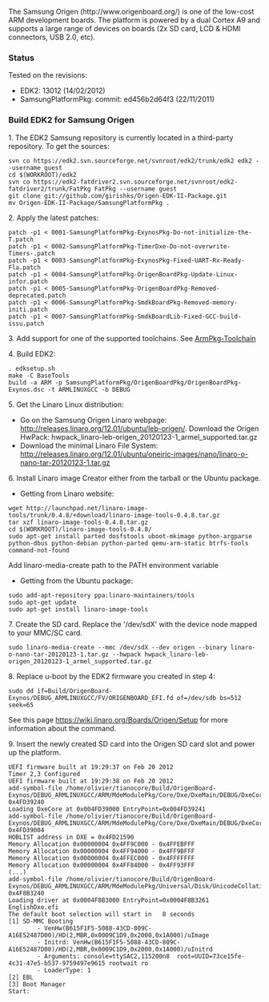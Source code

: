 The Samsung Origen (http://www.origenboard.org/) is one of the low-cost ARM development boards. The platform is powered by a dual Cortex A9 and supports a large range of devices on boards (2x SD card, LCD & HDMI connectors, USB 2.0, etc).

===Status===
Tested on the revisions:
* EDK2: 13012 (14/02/2012)
* SamsungPlatformPkg: commit: ed456b2d64f3 (22/11/2011)

===Build EDK2 for Samsung Origen===
1. The EDK2 Samsung repository is currently located in a third-party repository.
To get the sources:
<pre>
svn co https://edk2.svn.sourceforge.net/svnroot/edk2/trunk/edk2 edk2 --username guest
cd $(WORKROOT)/edk2
svn co https://edk2-fatdriver2.svn.sourceforge.net/svnroot/edk2-fatdriver2/trunk/FatPkg FatPkg --username guest
git clone git://github.com/girishks/Origen-EDK-II-Package.git
mv Origen-EDK-II-Package/SamsungPlatformPkg .
</pre>

2. Apply the latest patches:
<pre>
patch -p1 < 0001-SamsungPlatformPkg-ExynosPkg-Do-not-initialize-the-T.patch 
patch -p1 < 0002-SamsungPlatformPkg-TimerDxe-Do-not-overwrite-Timers-.patch
patch -p1 < 0003-SamsungPlatformPkg-ExynosPkg-Fixed-UART-Rx-Ready-Fla.patch
patch -p1 < 0004-SamsungPlatformPkg-OrigenBoardPkg-Update-Linux-infor.patch
patch -p1 < 0005-SamsungPlatformPkg-OrigenBoardPkg-Removed-deprecated.patch
patch -p1 < 0006-SamsungPlatformPkg-SmdkBoardPkg-Removed-memory-initi.patch
patch -p1 < 0007-SamsungPlatformPkg-SmdkBoardLib-Fixed-GCC-build-issu.patch
</pre>

3. Add support for one of the supported toolchains. See [[ArmPkg-Toolchain]]

4. Build EDK2:
<pre>
. edksetup.sh
make -C BaseTools
build -a ARM -p SamsungPlatformPkg/OrigenBoardPkg/OrigenBoardPkg-Exynos.dsc -t ARMLINUXGCC -b DEBUG
</pre>

5. Get the Linaro Linux distribution:
* Go on the Samsung Origen Linaro webpage: http://releases.linaro.org/12.01/ubuntu/leb-origen/. Download the Origen HwPack: hwpack_linaro-leb-origen_20120123-1_armel_supported.tar.gz
* Download the minimal Linaro File System: http://releases.linaro.org/12.01/ubuntu/oneiric-images/nano/linaro-o-nano-tar-20120123-1.tar.gz

6. Install Linaro image Creator either from the tarball or the Ubuntu package.
* Getting from Linaro website:
<pre>
wget http://launchpad.net/linaro-image-tools/trunk/0.4.8/+download/linaro-image-tools-0.4.8.tar.gz
tar xzf linaro-image-tools-0.4.8.tar.gz
cd $(WORKROOT)/linaro-image-tools-0.4.8/
sudo apt-get install parted dosfstools uboot-mkimage python-argparse python-dbus python-debian python-parted qemu-arm-static btrfs-tools command-not-found
</pre>
Add linaro-media-create path to the PATH environment variable

* Getting from the Ubuntu package:
<pre>
sudo add-apt-repository ppa:linaro-maintainers/tools
sudo apt-get update
sudo apt-get install linaro-image-tools
</pre>

7. Create the SD card.
Replace the '/dev/sdX' with the device node mapped to your MMC/SC card.
<pre>sudo linaro-media-create --mmc /dev/sdX --dev origen --binary linaro-o-nano-tar-20120123-1.tar.gz --hwpack hwpack_linaro-leb-origen_20120123-1_armel_supported.tar.gz</pre>

8. Replace u-boot by the EDK2 firmware you created in step 4:
<pre>sudo dd if=Build/OrigenBoard-Exynos/DEBUG_ARMLINUXGCC/FV/ORIGENBOARD_EFI.fd of=/dev/sdb bs=512 seek=65</pre>
See this page https://wiki.linaro.org/Boards/Origen/Setup for more information about the command.

9. Insert the newly created SD card into the Origen SD card slot and power up the platform.
<pre>
UEFI firmware built at 19:29:37 on Feb 20 2012
Timer 2,3 Configured
UEFI firmware built at 19:29:38 on Feb 20 2012
add-symbol-file /home/olivier/tianocore/Build/OrigenBoard-Exynos/DEBUG_ARMLINUXGCC/ARM/MdeModulePkg/Core/Dxe/DxeMain/DEBUG/DxeCore.dll 0x4FD39240
Loading DxeCore at 0x004FD39000 EntryPoint=0x004FD39241
add-symbol-file /home/olivier/tianocore/Build/OrigenBoard-Exynos/DEBUG_ARMLINUXGCC/ARM/MdeModulePkg/Core/Dxe/DxeMain/DEBUG/DxeCore.dll 0x4FD39004
HOBLIST address in DXE = 0x4FD21590
Memory Allocation 0x00000004 0x4FF9C000 - 0x4FFEBFFF
Memory Allocation 0x00000004 0x4FF94000 - 0x4FF9BFFF
Memory Allocation 0x00000004 0x4FFEC000 - 0x4FFFFFFF
Memory Allocation 0x00000004 0x4FF84000 - 0x4FF93FFF
(...)
add-symbol-file /home/olivier/tianocore/Build/OrigenBoard-Exynos/DEBUG_ARMLINUXGCC/ARM/MdeModulePkg/Universal/Disk/UnicodeCollation/EnglishDxe/EnglishDxe/DEBUG/EnglishDxe.dll 0x4F8B3240
Loading driver at 0x0004F8B3000 EntryPoint=0x0004F8B3261 EnglishDxe.efi
The default boot selection will start in   8 seconds
[1] SD-MMC Booting
        - VenHw(B615F1F5-5088-43CD-809C-A16E52487D00)/HD(2,MBR,0x0009C1D9,0x2000,0x1A000)/uImage
        - Initrd: VenHw(B615F1F5-5088-43CD-809C-A16E52487D00)/HD(2,MBR,0x0009C1D9,0x2000,0x1A000)/uInitrd
        - Arguments: console=ttySAC2,115200n8  root=UUID=73ce15fe-4c31-47e5-b537-9759497e9615 rootwait ro
        - LoaderType: 1
[2] EBL
[3] Boot Manager
Start:
</pre>